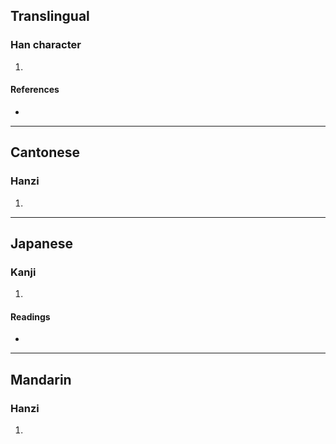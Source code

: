 {{character info/new}}
==Translingual==

===Han character===
{{Han char|rn=82|rad=毛|as=06|sn=10|four=12414|canj=SJHQU|ids=⿰耳毛}}

# {{defn|Han|sort=毛06}}

====References====
* {{Han ref|kx=0592.410|dkj=16818|dj=0985.100|hdz=31997.010|uh=6BE6|ud=27622|bh=D1FD|bd=53757}}

----

==Cantonese==

===Hanzi===
{{yue-hanzi|jyut=[[nei6]]|y=nei6}}

# {{defn|lang=yue|sort=毛06}}

----

==Japanese==

===Kanji===
{{ja-kanji|grade=|rs=毛06}}

# {{defn|lang=ja|sort=毛06}}

====Readings====
* {{ja-readings|on=[[じ]] (ji), [[に]] (ni)|kun=[[けかざり]] (kekazari)}}

----

==Mandarin==

===Hanzi===
{{cmn-hanzi|pin=[[ěr]] ([[er3]])|wg=erh<sup>3</sup>}}

# {{defn|lang=cmn|sort=毛06}}